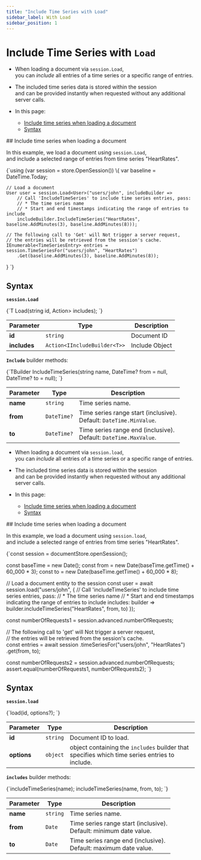 ---
title: "Include Time Series with Load"
sidebar_label: With Load
sidebar_position: 1
---




# Include Time Series with&nbsp;`Load`
<LanguageSwitcher supportedLanguages={supportedLanguages} />
<LanguageContent language="csharp">

<Admonition type="note" title="Note">

* When loading a document via `session.Load`,  
  you can _include_ all entries of a time series or a specific range of entries.

* The included time series data is stored within the session   
  and can be provided instantly when requested without any additional server calls.

* In this page:
   * [Include time series when loading a document](../../../../../document-extensions/timeseries/client-api/session/include/with-session-load#include-time-series-when-loading-a-document)
   * [Syntax](../../../../../document-extensions/timeseries/client-api/session/include/with-session-load#syntax)

</Admonition>
## Include time series when loading a document

In this example, we load a document using `session.Load`,  
and include a selected range of entries from time series "HeartRates".

<TabItem value="something" label="timeseries_region_Load-Document-And-Include-TimeSeries">
<CodeBlock language="csharp">
{`using (var session = store.OpenSession())
\{
    var baseline = DateTime.Today;

    // Load a document
    User user = session.Load<User>("users/john", includeBuilder =>
        // Call 'IncludeTimeSeries' to include time series entries, pass:
        // * The time series name
        // * Start and end timestamps indicating the range of entries to include
        includeBuilder.IncludeTimeSeries("HeartRates", baseline.AddMinutes(3), baseline.AddMinutes(8)));

    // The following call to 'Get' will Not trigger a server request,  
    // the entries will be retrieved from the session's cache.  
    IEnumerable<TimeSeriesEntry> entries = session.TimeSeriesFor("users/john", "HeartRates")
        .Get(baseline.AddMinutes(3), baseline.AddMinutes(8));
\}
`}
</CodeBlock>
</TabItem>



## Syntax

**`session.Load`**

<TabItem value="something" label="Load-definition">
<CodeBlock language="csharp">
{`T Load<T>(string id, Action<IIncludeBuilder<T>> includes);
`}
</CodeBlock>
</TabItem>

| Parameter    | Type                         | Description    |
|--------------|------------------------------|----------------|
| **id**       | `string`                     | Document ID    |
| **includes** | `Action<IIncludeBuilder<T>>` | Include Object |

**`Include`** builder methods:

<TabItem value="something" label="IncludeTimeSeries-definition">
<CodeBlock language="csharp">
{`TBuilder IncludeTimeSeries(string name, DateTime? from = null, DateTime? to = null);
`}
</CodeBlock>
</TabItem>

| Parameter | Type        | Description                                                           |
|-----------|-------------|-----------------------------------------------------------------------|
| **name**  | `string`    | Time series name.                                                     |
| **from**  | `DateTime?` | Time series range start (inclusive).<br/>Default: `DateTime.MinValue`. |
| **to**    | `DateTime?` | Time series range end (inclusive).<br/>Default: `DateTime.MaxValue`.   |




</LanguageContent>
<LanguageContent language="nodejs">

<Admonition type="note" title="Note">

* When loading a document via `session.load`,  
  you can _include_ all entries of a time series or a specific range of entries.

* The included time series data is stored within the session   
  and can be provided instantly when requested without any additional server calls.

* In this page:
   * [Include time series when loading a document](../../../../../document-extensions/timeseries/client-api/session/include/with-session-load#include-time-series-when-loading-a-document)
   * [Syntax](../../../../../document-extensions/timeseries/client-api/session/include/with-session-load#syntax)

</Admonition>
## Include time series when loading a document

In this example, we load a document using `session.load`,  
and include a selected range of entries from time series "HeartRates".

<TabItem value="something-something" label="include_1">
<CodeBlock language="nodejs">
{`const session = documentStore.openSession();

const baseTime = new Date();
const from = new Date(baseTime.getTime() + 60_000 * 3);
const to = new Date(baseTime.getTime() + 60_000 * 8);

// Load a document entity to the session
const user = await session.load("users/john", \{
    // Call 'includeTimeSeries' to include time series entries, pass:
    // * The time series name
    // * Start and end timestamps indicating the range of entries to include
    includes: builder => builder.includeTimeSeries("HeartRates", from, to)
\});

const numberOfRequests1 = session.advanced.numberOfRequests;

// The following call to 'get' will Not trigger a server request,  
// the entries will be retrieved from the session's cache.  
const entries = await session
    .timeSeriesFor("users/john", "HeartRates")
    .get(from, to);

const numberOfRequests2 = session.advanced.numberOfRequests;
assert.equal(numberOfRequests1, numberOfRequests2);
`}
</CodeBlock>
</TabItem>



## Syntax

**`session.load`**

<TabItem value="something-something" label="syntax_1">
<CodeBlock language="nodejs">
{`load(id, options?);
`}
</CodeBlock>
</TabItem>

| Parameter    | Type     | Description                                                                                   |
|--------------|----------|-----------------------------------------------------------------------------------------------|
| **id**       | `string` | Document ID to load.                                                                          |
| **options**  | `object` | object containing the `includes` builder that specifies which time series entries to include. |

**`includes`** builder methods:

<TabItem value="something-something" label="syntax_2">
<CodeBlock language="nodejs">
{`includeTimeSeries(name);
includeTimeSeries(name, from, to);
`}
</CodeBlock>
</TabItem>

| Parameter | Type     | Description                                                          |
|-----------|----------|----------------------------------------------------------------------|
| **name**  | `string` | Time series name.                                                    |
| **from**  | `Date`   | Time series range start (inclusive).<br/>Default: minimum date value. |
| **to**    | `Date`   | Time series range end (inclusive).<br/>Default: maximum date value.   |




</LanguageContent>